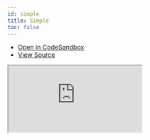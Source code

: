 ```yaml
---
id: simple
title: Simple
toc: false
---
```


- [Open in CodeSandbox](https://codesandbox.io/s/github/SvelteStack/svelte-query/tree/main/examples/simple)
- [View Source](https://github.com/SvelteStack/svelte-query/tree/main/examples/simple)

<iframe
  src="https://codesandbox.io/embed/github/SvelteStack/svelte-query/tree/main/examples/simple?autoresize=1&fontsize=14&theme=dark"
  title="SvelteStack/svelte-query: basic"
  sandbox="allow-forms allow-modals allow-popups allow-presentation allow-same-origin allow-scripts"
  style={{
    width: '100%',
    height: '80vh',
    border: '0',
    borderRadius: 8,
    overflow: 'hidden',
    position: 'static',
    zIndex: 0,
  }}
></iframe>
